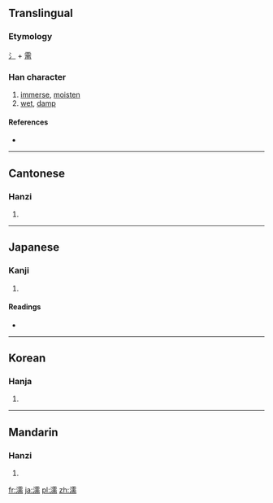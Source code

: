 ==Translingual==
===Etymology===
[[氵]] + [[需]]
===Han character===
{{Han char|rn=85|rad=水|as=14|sn=17|four=3112<sub>7</sub>|canj=水一月月 (EMBB)}}

# [[immerse]], [[moisten]]
# [[wet]], [[damp]]

====References====
* {{Han ref|kx=0656.080|dkj=18504|dj=1066.120|hdz=31768.030|uh=6FE1|ud=28641|bh=C0E1|bd=49377}}

----

==Cantonese==

===Hanzi===
{{yue-hanzi|jyut=|y=[[yu4]]}}

# {{defn|Cantonese|sort=水14}}

----

==Japanese==

===Kanji===
{{ja-kanji|grade=|rs=水14}}

# {{defn|Japanese|sort=水14}}

====Readings====
* {{ja-readings|on=[[じゅ]] (ju), [[にゅ]] (nyu)|kun=[[うるおう]] (uruou), [[ぬれる]] (nureru), [[うるおす]] (uruosu)}}

----

==Korean==

===Hanja===
{{ko-hanja|hangeul=유|eumhun=|rv=yu|mr=yu|y=yu}}

# {{defn|Korean|sort=水14}}

----

==Mandarin==

===Hanzi===
{{cmn-hanzi|pin=[[rú]] ([[ru2]])|wg=ju<sup>2</sup>}}

# {{defn|Mandarin|sort=水14}}

[[fr:濡]]
[[ja:濡]]
[[pl:濡]]
[[zh:濡]]